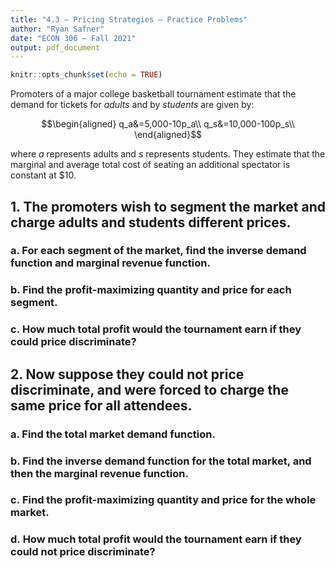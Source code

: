 ```yaml
---
title: "4.3 — Pricing Strategies — Practice Problems"
author: "Ryan Safner"
date: "ECON 306 — Fall 2021"
output: pdf_document
---
```


```r
knitr::opts_chunk$set(echo = TRUE)
```

Promoters of a major college basketball tournament estimate that the demand for tickets for *adults* and by *students* are given by:

$$\begin{aligned}
q_a&=5,000-10p_a\\
q_s&=10,000-100p_s\\
\end{aligned}$$

where $a$ represents adults and $s$ represents students. They estimate that the marginal and average total cost of seating an additional spectator is constant at $10.

## 1. The promoters wish to segment the market and charge adults and students different prices.

### a. For each segment of the market, find the inverse demand function and marginal revenue function.

### b. Find the profit-maximizing quantity and price for each segment. 

### c. How much total profit would the tournament earn if they could price discriminate?

## 2. Now suppose they could not price discriminate, and were forced to charge the same price for all attendees.

### a. Find the total market demand function.

### b. Find the inverse demand function for the total market, and then the marginal revenue function. 

### c. Find the profit-maximizing quantity and price for the whole market. 

### d. How much total profit would the tournament earn if they could not price discriminate?
